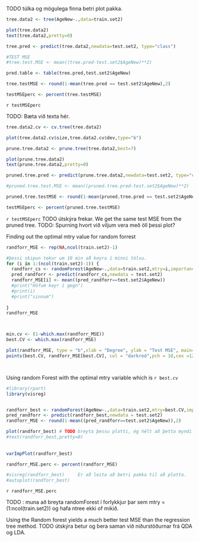 TODO túlka og mögulega finna betri plot pakka.


```{r}


tree.data2 <- tree(AgeNew~.,data=train.set2)

plot(tree.data2)
text(tree.data2,pretty=0)

tree.pred <- predict(tree.data2,newdata=test.set2, type="class")

#TEST MSE 
#tree.test.MSE <- mean((tree.pred-test.set2$AgeNew)**2)

pred.table <- table(tree.pred,test.set2$AgeNew)

tree.testMSE <- round(1-mean(tree.pred == test.set2$AgeNew),2)

testMSEperc <- percent(tree.testMSE)
```

`r testMSEperc` 

TODO: Bæta við texta hér. 

```{r}

tree.data2.cv <- cv.tree(tree.data2)

plot(tree.data2.cv$size,tree.data2.cv$dev,type="b")

prune.tree.data2 <- prune.tree(tree.data2,best=7) 

plot(prune.tree.data2)
text(prune.tree.data2,pretty=0)

pruned.tree.pred <- predict(prune.tree.data2,newdata=test.set2, type="class")

#pruned.tree.test.MSE <- mean((pruned.tree.pred-test.set2$AgeNew)**2)

pruned.tree.testMSE <- round(1-mean(pruned.tree.pred == test.set2$AgeNew),2)

testMSEperc <- percent(pruned.tree.testMSE)
```

`r testMSEperc`
TODO útskýra frekar. 
We get the same test MSE from the pruned tree. 
TODO: Spurning hvort við viljum vera með öll þessi plot?



Finding out the optimal mtry value for random forrest 
```{r}

randforr_MSE <- rep(NA,ncol(train.set2)-1)

#þessi skipun tekur um 10 min að keyra í minni tölvu. 
for (i in 1:(ncol(train.set2)-1)) {
  randforr_cs <- randomForest(AgeNew~.,data=train.set2,mtry=i,importance=T)
  pred_randforr <- predict(randforr_cs,newdata = test.set2)
  randforr_MSE[i] <- mean((pred_randforr==test.set2$AgeNew))
  #print("Höfum keyr í gegn")
  #print(i)
  #print("sinnum")
  
}
randforr_MSE



min.cv <- (1-which.max(randforr_MSE))
best.CV <- which.max(randforr_MSE)

plot(randforr_MSE, type = "b",xlab = "Degree", ylab = "Test MSE", main="Test MSE by number of variables")
points(best.CV, randforr_MSE[best.CV], col = "darkred",pch = 10,cex =12)




```




Using random Forest with the optimal mtry variable which is `r best.cv`
```{r}
#library(rpart)
library(visreg)


randforr_best <- randomForest(AgeNew~.,data=train.set2,mtry=best.CV,importance=T,ntree=1000) #TODO skoða að breyta Ntree og mögulega mtry, því fleiri sem ntree eru því lengri tíma tekur að keyra. 
pred_randforr <- predict(randforr_best,newdata = test.set2)
randforr_MSE <- round(1-mean((pred_randforr==test.set2$AgeNew)),2)

plot(randforr_best) # TODO breyta þessu plotti, ég hélt að þetta myndi ekki virka en viti menn.
#text(randforr_best,pretty=0)
  
  
varImpPlot(randforr_best)

randforr_MSE.perc <- percent(randforr_MSE)

#visreg(randforr_best)     Er að leita að betri pakka til að plotta. 
#autoplot(randforr_best)
```
`r randforr_MSE.perc`


TODO : muna að breyta randomForest í forlykkjur þar sem mtry = (1:ncol(train.set2)) og hafa ntree ekki of mikið. 

Using the Random forest yields a much better test MSE than the regression tree method. 
TODO útskýra betur og bera saman við niðurstöðurnar frá QDA og LDA.
